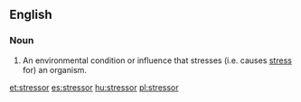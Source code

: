 ==English==

===Noun===
{{en-noun}}
# An environmental condition or influence that stresses (i.e. causes [[stress]] for) an organism.

[[et:stressor]]
[[es:stressor]]
[[hu:stressor]]
[[pl:stressor]]